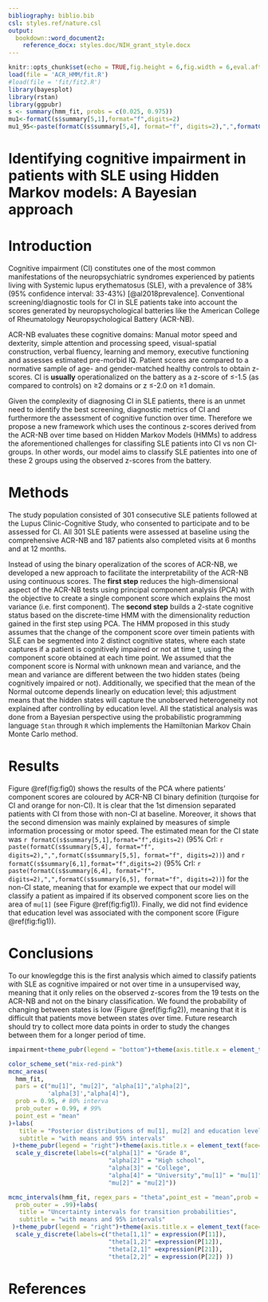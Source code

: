 ```yaml
---
bibliography: biblio.bib
csl: styles.ref/nature.csl
output:
  bookdown::word_document2:
    reference_docx: styles.doc/NIH_grant_style.docx
---
```


```r
knitr::opts_chunk$set(echo = TRUE,fig.height = 6,fig.width = 6,eval.after = "fig.cap")
load(file = 'ACR_HMM/fit.R')
#load(file = 'fit/fit2.R')
library(bayesplot)
library(rstan)
library(ggpubr)
s <- summary(hmm_fit, probs = c(0.025, 0.975))
mu1<-formatC(s$summary[5,1],format="f",digits=2)
mu1_95<-paste(formatC(s$summary[5,4], format="f", digits=2),",",formatC(s$summary[5,5], format="f", digits=2))
```

# Identifying cognitive impairment in patients with SLE using Hidden Markov models: A Bayesian approach

# Introduction

Cognitive impairment (CI) constitutes one of the most common manifestations of the neuropsychiatric syndromes experienced by patients living with Systemic lupus erythematosus (SLE), with a prevalence of 38% (95% confidence interval: 33-43%) [@al2018prevalence]. Conventional screening/diagnostic tools for CI in SLE patients take into account the scores generated by neuropsychological batteries like the American College of Rheumatology Neuropsychological Battery (ACR-NB).

ACR-NB evaluates these cognitive domains: Manual motor speed and dexterity, simple attention and processing speed, visual-spatial construction, verbal fluency, learning and memory, executive functioning and assesses estimated pre-morbid IQ. Patient scores are compared to a normative sample of age- and gender-matched healthy controls to obtain z-scores. CI is **usually** operationalized on the battery as a z-score of ≤-1.5 (as compared to controls) on ≥2 domains or z ≤-2.0 on ≥1 domain.

Given the complexity of diagnosing CI in SLE patients, there is an unmet need to identify the best screening, diagnostic metrics of CI and furthermore the assessment of cognitive function over time. Therefore we propose a new framework which uses the continous z-scores derived from the ACR-NB over time based on Hidden Markov Models (HMMs) to address the aforementioned challenges for classifing SLE patients into CI vs non CI-groups. In other words, our model aims to classify SLE patientes into one of these 2 groups using the observed z-scores from the battery.

# Methods

The study population consisted of 301 consecutive SLE patients followed at the Lupus Clinic-Cognitive Study, who consented to participate and to be assessed for CI. All 301 SLE patients were assessed at baseline using the comprehensive ACR-NB and 187 patients also completed visits at 6 months and at 12 months.

Instead of using the binary operalization of the scores of ACR-NB, we developed a new approach to facilitate the interpretability of the ACR-NB using continuous scores. The **first step** reduces the high-dimensional aspect of the ACR-NB tests using principal component analysis (PCA) with the objective to create a single component score which explains the most variance (i.e. first component). The **second step** builds a 2-state cognitive status based on the discrete-time HMM with the dimensionality reduction gained in the first step using PCA. The HMM proposed in this study assumes that the change of the component score over timein patients with SLE can be segmented into 2 distinct cognitive states, where each state captures if a patient is cognitively impaired or not at time t, using the component score obtained at each time point. We assumed that the component score is Normal with unknown mean and variance, and the mean and variance are different between the two hidden states (being cognitively impaired or not). Additionally, we specified that the mean of the Normal outcome depends linearly on education level; this adjustment means that the hidden states will capture the unobserved heterogeneity not explained after controlling by education level. All the statistical analysis was done from a Bayesian perspective using the probabilistic programming language `Stan` through `R` which implements the Hamiltonian Markov Chain Monte Carlo method.


# Results

Figure \@ref(fig:fig0) shows the results of the PCA where patients’ component scores are coloured by ACR-NB CI binary definition (turqoise for CI and orange for non-CI). It is clear that the 1st dimension separated patients with CI from those with non-CI at baseline. Moreover, it shows that the second dimension was mainly explained by measures of simple information processing or motor speed. The estimated mean for the CI state was `r formatC(s$summary[5,1],format="f",digits=2)` (95% CrI: `r paste(formatC(s$summary[5,4], format="f", digits=2),",",formatC(s$summary[5,5], format="f", digits=2))`) and `r formatC(s$summary[6,1],format="f",digits=2)` (95% CrI: `r paste(formatC(s$summary[6,4], format="f", digits=2),",",formatC(s$summary[6,5], format="f", digits=2))`) for the non-CI state, meaning that for example we expect that our model will classify a patient as impaired if its observed component score lies on the area of `mu[1]` (see Figure \@ref(fig:fig1)). Finally, we did not find evidence that education level was associated with the component score (Figure \@ref(fig:fig1)). 


# Conclusions

To our knowlegdge this is the first analysis which aimed to classify patients with SLE as cognitive impaired or not over time in a unsupervised way, meaning that it only relies on the observed z-scores from the 19 tests on the ACR-NB and not on the binary classification. We found the probability of changing between states is low (Figure \@ref(fig:fig2)), meaning that it is difficult that patients move between states over time. Future research should try to collect more data points in order to study the changes between them for a longer period of time.

```r
impairment+theme_pubr(legend = "bottom")+theme(axis.title.x = element_text(face="bold"),axis.title.y = element_text(face="bold"))
```


```r
color_scheme_set("mix-red-pink")
mcmc_areas(
  hmm_fit,
  pars = c("mu[1]", "mu[2]", "alpha[1]","alpha[2]",
           'alpha[3]',"alpha[4]"),
  prob = 0.95, # 80% interva
  prob_outer = 0.99, # 99%
  point_est = "mean"
)+labs(
   title = "Posterior distributions of mu[1], mu[2] and education level parameters",
   subtitle = "with means and 95% intervals"
 )+theme_pubr(legend = "right")+theme(axis.title.x = element_text(face="bold"),axis.title.y = element_text(face="bold"))+
  scale_y_discrete(labels=c("alpha[1]" = "Grade 8",
                            "alpha[2]" = "High school",
                            "alpha[3]" = "College",
                            "alpha[4]" = "University","mu[1]" = "mu[1]",
                            "mu[2]" = "mu[2]"))
```


```r
mcmc_intervals(hmm_fit, regex_pars = "theta",point_est = "mean",prob = 0.5,
  prob_outer = .99)+labs(
   title = "Uncertainty intervals for transition probabilities",
   subtitle = "with means and 95% intervals"
 )+theme_pubr(legend = "right")+theme(axis.title.x = element_text(face="bold"),axis.title.y = element_text(face="bold"))+
  scale_y_discrete(labels=c("theta[1,1]" = expression(P[11]),
                            "theta[1,2]" =expression(P[12]),
                            "theta[2,1]" =expression(P[21]),
                            "theta[2,2]" = expression(P[22]) ))
```


# References

